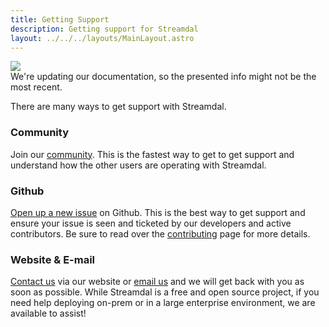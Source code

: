 ```yaml
---
title: Getting Support
description: Getting support for Streamdal
layout: ../../../layouts/MainLayout.astro
---
```



<div class="addl-wrapper">
<div class="addl">
<img src={information} class="uimage" />
<div class="addlcontent">
We're updating our documentation, so the presented info might not be the
most recent.
</div>
</div>
</div>

There are many ways to get support with Streamdal. 

### Community

Join our [community](/en/resources-support/community). This is the fastest way 
to get to get support and understand how the other users are operating with 
Streamdal.

### Github

[Open up a new issue](https://github.com/streamdal/Streamdal/issues) on Github. 
This is the best way to get support and ensure your issue is seen and ticketed 
by our developers and active contributors. Be sure to read over the 
[contributing](/en/resources-support/contributing/) page for more details.

### Website & E-mail

[Contact us](https://streamdal.com/contact) via our website or 
[email us](mailto:support@streamdal.com) and we will get back with you as soon 
as possible. While Streamdal is a free and open source project, if you need 
help deploying on-prem or in a large enterprise environment, we are available 
to assist!